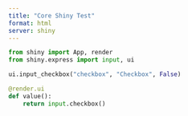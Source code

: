 ```yaml
---
title: "Core Shiny Test"
format: html
server: shiny
---
```


```python
from shiny import App, render
from shiny.express import input, ui

ui.input_checkbox("checkbox", "Checkbox", False)
```

```python
@render.ui
def value():
    return input.checkbox()
```